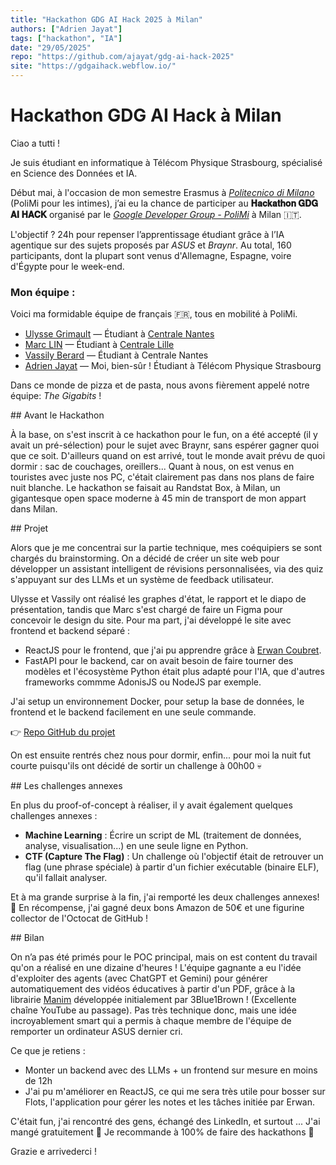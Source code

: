 ```yaml
---
title: "Hackathon GDG AI Hack 2025 à Milan"
authors: ["Adrien Jayat"]
tags: ["hackathon", "IA"]
date: "29/05/2025"
repo: "https://github.com/ajayat/gdg-ai-hack-2025"
site: "https://gdgaihack.webflow.io/"
---
```


# Hackathon GDG AI Hack à Milan

Ciao a tutti ! 

Je suis étudiant en informatique à Télécom Physique Strasbourg, spécialisé en Science des Données et IA.

Début mai, à l'occasion de mon semestre Erasmus à [*Politecnico di Milano*](https://www.polimi.it/) (PoliMi pour les intimes),
j’ai eu la chance de participer au **𝐇𝐚𝐜𝐤𝐚𝐭𝐡𝐨𝐧 𝐆𝐃𝐆 𝐀𝐈 𝐇𝐀𝐂𝐊** organisé par le 
[_Google Developer Group - PoliMi_](https://gdg.community.dev/events/details/google-gdg-on-campus-polytechnic-university-of-milan-presents-gdg-ai-hack-2025/cohost-gdg-cloud-milano) à Milan 🇮🇹.

L'objectif ? 24h pour repenser l’apprentissage étudiant grâce à l’IA agentique sur des sujets proposés par _ASUS_ et _Braynr_.
Au total, 160 participants, dont la plupart sont venus d'Allemagne, Espagne, voire d'Égypte pour le week-end.

<Picture src="presentation.jpeg" />

### Mon équipe :
Voici ma formidable équipe de français 🇫🇷, tous en mobilité à PoliMi.

- [Ulysse Grimault](https://www.linkedin.com/in/ulysse-grimault-0ab143273/) — Étudiant à [Centrale Nantes](https://www.ec-nantes.fr/)
- [Marc LIN](https://www.linkedin.com/in/marc-lin/) — Étudiant à [Centrale Lille](https://centralelille.fr/)
- [Vassily Berard](https://www.linkedin.com/in/vassily-berard/) — Étudiant à Centrale Nantes
- [Adrien Jayat](https://www.linkedin.com/in/) — Moi, bien-sûr ! Étudiant à Télécom Physique Strasbourg

Dans ce monde de pizza et de pasta, nous avons fièrement appelé notre équipe: *The Gigabits* !

<Picture src="team1.jpg" />

<SectionTitle>
## Avant le Hackathon
</SectionTitle>

À la base, on s'est inscrit à ce hackathon pour le fun, on a été accepté (il y avait un pré-sélection) pour le sujet avec Braynr, sans espérer gagner quoi que ce soit.
D'ailleurs quand on est arrivé, tout le monde avait prévu de quoi dormir : sac de couchages, oreillers... 
Quant à nous, on est venus en touristes avec juste nos PC, c'était clairement pas dans nos plans de faire nuit blanche.
Le hackathon se faisait au Randstat Box, à Milan, un gigantesque open space moderne à 45 min de transport de mon appart dans Milan.

<SectionTitle>
## Projet
</SectionTitle>

Alors que je me concentrai sur la partie technique, mes coéquipiers se sont chargés du brainstorming.
On a décidé de créer un site web pour développer un assistant intelligent de révisions personnalisées, via des quiz s'appuyant sur des LLMs et un système de feedback utilisateur. 

<Picture src="team2.jpg" />

Ulysse et Vassily ont réalisé les graphes d'état, le rapport et le diapo de présentation, tandis que Marc s'est chargé de faire un Figma pour concevoir le design du site.
Pour ma part, j'ai développé le site avec frontend et backend séparé :
 - ReactJS pour le frontend, que j'ai pu apprendre grâce à [Erwan Coubret](https://www.linkedin.com/in/erwan-coubret/).
 - FastAPI pour le backend, car on avait besoin de faire tourner des modèles et l'écosystème Python était plus adapté pour l'IA, que d'autres frameworks commme AdonisJS ou NodeJS par exemple.

J'ai setup un environnement Docker, pour setup la base de données, le frontend et le backend facilement en une seule commande.

<Picture src="frontend.png" />

👉 [Repo GitHub du projet](https://github.com/ajayat/gdg-ai-hack-2025)

On est ensuite rentrés chez nous pour dormir, enfin... pour moi la nuit fut courte puisqu'ils ont décidé de sortir un challenge à 00h00 💀

<SectionTitle>
## Les challenges annexes
</SectionTitle>

En plus du proof-of-concept à réaliser, il y avait également quelques challenges annexes :

- **Machine Learning** : Écrire un script de ML (traitement de données, analyse, visualisation...) en une seule ligne en Python.
- **CTF (Capture The Flag)** : Un challenge où l'objectif était de retrouver un flag (une phrase spéciale) à partir d'un fichier exécutable (binaire ELF), 
    qu'il fallait analyser.

Et à ma grande surprise à la fin, j'ai remporté les deux challenges annexes! 🏅
En récompense, j'ai gagné deux bons Amazon de 50€ et une figurine collector de l'Octocat de GitHub !

<Picture src="photo.jpg" />
<Picture src="prize1.jpg" />
<Picture src="prize2.jpg" />

<SectionTitle>
## Bilan
</SectionTitle>

On n’a pas été primés pour le POC principal, mais on est content du travail qu'on a réalisé en une dizaine d'heures !
L'équipe gagnante a eu l'idée d'exploiter des agents (avec ChatGPT et Gemini) pour générer automatiquement des vidéos éducatives à partir d'un PDF, 
grâce à la librairie [Manim](https://www.manim.community/) développée initialement par 3Blue1Brown ! (Excellente chaîne YouTube au passage). 
Pas très technique donc, mais une idée incroyablement smart qui a permis à chaque membre de l'équipe de remporter un ordinateur ASUS dernier cri.

Ce que je retiens :
- Monter un backend avec des LLMs + un frontend sur mesure en moins de 12h
- J'ai pu m'améliorer en ReactJS, ce qui me sera très utile pour bosser sur Flots, l'application pour gérer les notes et les tâches initiée par Erwan.

C'était fun, j'ai rencontré des gens, échangé des LinkedIn, et surtout ... J'ai mangé gratuitement 🐀
Je recommande à 100% de faire des hackathons 🚀

<Picture src="drinks.jpg" />

Grazie e arrivederci !
